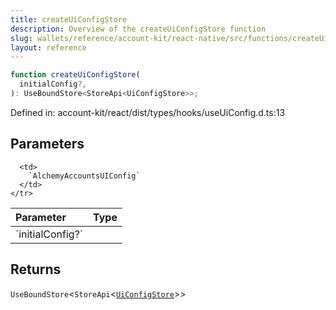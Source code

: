 ```yaml
---
title: createUiConfigStore
description: Overview of the createUiConfigStore function
slug: wallets/reference/account-kit/react-native/src/functions/createUiConfigStore
layout: reference
---
```


```ts
function createUiConfigStore(
  initialConfig?,
): UseBoundStore<StoreApi<UiConfigStore>>;
```

Defined in: account-kit/react/dist/types/hooks/useUiConfig.d.ts:13

## Parameters

<table>
  <thead>
    <tr>
      <th align="left">Parameter</th>
      <th align="left">Type</th>
    </tr>
  </thead>

  <tbody>
    <tr>
      <td>
        `initialConfig?`
      </td>

      <td>
        `AlchemyAccountsUIConfig`
      </td>
    </tr>

  </tbody>
</table>

## Returns

`UseBoundStore`\<`StoreApi`\<[`UiConfigStore`](../type-aliases/UiConfigStore.mdx)>>
